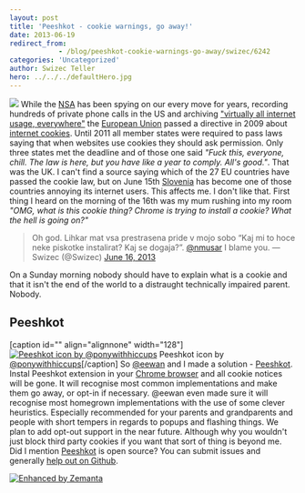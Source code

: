 ```yaml
---
layout: post
title: 'Peeshkot - cookie warnings, go away!'
date: 2013-06-19
redirect_from: 
            - /blog/peeshkot-cookie-warnings-go-away/swizec/6242
categories: 'Uncategorized'
author: Swizec Teller
hero: ../../../defaultHero.jpg
---
```

![](https://www.filepicker.io/api/file/nUpYuoErSieYKXEEti7b) While the [NSA](<http://maps.google.com/maps?ll=39.109,-76.77&spn=0.01,0.01&q=39.109,-76.77 (National%20Security%20Agency)&t=h> "National Security Agency") has been spying on our every move for years, recording hundreds of private phone calls in the US and archiving ["virtually all internet usage, everywhere"](http://www.wsws.org/en/articles/2013/06/17/nsap-j17.html) the [European Union](http://en.wikipedia.org/wiki/European_Union "European Union") passed a directive in 2009 about [internet cookies](http://en.wikipedia.org/wiki/HTTP_cookie "HTTP cookie"). Until 2011 all member states were required to pass laws saying that when websites use cookies they should ask permission. Only three states met the deadline and of those one said _"Fuck this, everyone, chill. The law is here, but you have like a year to comply. All's good."_. That was the UK. I can't find a source saying which of the 27 EU countries have passed the cookie law, but on June 15th [Slovenia](<http://maps.google.com/maps?ll=46.05,14.5&spn=10.0,10.0&q=46.05,14.5 (Slovenia)&t=h> "Slovenia") has become one of those countries annoying its internet users. This affects me. I don't like that. First thing I heard on the morning of the 16th was my mum rushing into my room _"OMG, what is this cookie thing? Chrome is trying to install a cookie? What the hell is going on?"_

> Oh god. Lihkar mat vsa prestrasena pride v mojo sobo “Kaj mi to hoce neke piskotke instalirat? Kaj se dogaja?”. [@nmusar](https://twitter.com/nmusar) I blame you. — Swizec (@Swizec) [June 16, 2013](https://twitter.com/Swizec/statuses/346262949217828864)

On a Sunday morning nobody should have to explain what is a cookie and that it isn't the end of the world to a distraught technically impaired parent. Nobody.

## Peeshkot

\[caption id="" align="alignnone" width="128"][![Peeshkot icon by @ponywithhiccups](https://www.filepicker.io/api/file/p0gQmwoMRbqgjKkogBwN "Peeshkot icon by @ponywithhiccups")](https://chrome.google.com/webstore/detail/peeshkot/idfkeeahcifaocjonphgjmpmmfonahle) Peeshkot icon by [@ponywithhiccups](https://twitter.com/ponywithhiccups)\[/caption] So [@eewan](https://twitter.com/eewan) and I made a solution - [Peeshkot](https://chrome.google.com/webstore/detail/peeshkot/idfkeeahcifaocjonphgjmpmmfonahle). Instal Peeshkot extension in your [Chrome browser](http://https://www.google.com/chrome "Google Chrome") and all cookie notices will be gone. It will recognise most common implementations and make them go away, or opt-in if necessary. @eewan even made sure it will recognise most homegrown implementations with the use of some clever heuristics. Especially recommended for your parents and grandparents and people with short tempers in regards to popups and flashing things. We plan to add opt-out support in the near future. Although why you wouldn't just block third party cookies if you want that sort of thing is beyond me. Did I mention [Peeshkot](https://chrome.google.com/webstore/detail/peeshkot/idfkeeahcifaocjonphgjmpmmfonahle) is open source? You can submit issues and generally [help out on Github](https://github.com/Swizec/Peeshkot).

[![Enhanced by Zemanta](http://img.zemanta.com/zemified_e.png?x-id=95b746e3-f532-49e2-9273-5460d93d564a)](http://www.zemanta.com/?px "Enhanced by Zemanta")